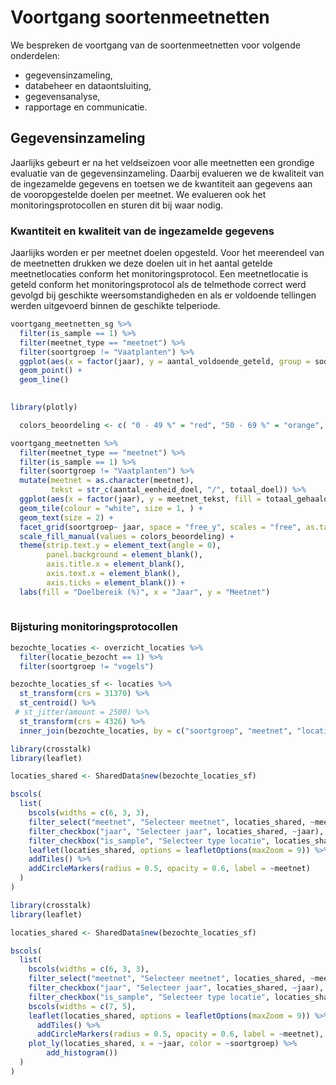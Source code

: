 # Voortgang soortenmeetnetten

We bespreken de voortgang van de soortenmeetnetten voor volgende onderdelen:

* gegevensinzameling,
* databeheer en dataontsluiting,
* gegevensanalyse,
* rapportage en communicatie.

## Gegevensinzameling

Jaarlijks gebeurt er na het veldseizoen voor alle meetnetten een grondige evaluatie van de gegevensinzameling. Daarbij evalueren we de kwaliteit van de ingezamelde gegevens en toetsen we de kwantiteit aan gegevens aan de vooropgestelde doelen per meetnet. We evalueren ook het monitoringsprotocollen en sturen dit bij waar nodig.    

### Kwantiteit en kwaliteit van de ingezamelde gegevens 

Jaarlijks worden er per meetnet doelen opgesteld. Voor het meerendeel van de meetnetten drukken we deze doelen uit in het aantal getelde meetnetlocaties conform het monitoringsprotocol. Een meetnetlocatie is geteld conform het monitoringsprotocol als de telmethode correct werd gevolgd bij geschikte weersomstandigheden en als er voldoende tellingen werden uitgevoerd binnen de geschikte telperiode.

```r
voortgang_meetnetten_sg %>%
  filter(is_sample == 1) %>%
  filter(meetnet_type == "meetnet") %>%
  filter(soortgroep != "Vaatplanten") %>%
  ggplot(aes(x = factor(jaar), y = aantal_voldoende_geteld, group = soortgroep, colour = soortgroep)) +
  geom_point() +
  geom_line()
  

```
    

```r
library(plotly)

  colors_beoordeling <- c( "0 - 49 %" = "red", "50 - 69 %" = "orange", "70 - 89 %" = inbo.geelgr, "90 - 99 %" = inbo.lichtblauw , "100%" = inbo.donkergroen)

voortgang_meetnetten %>%
  filter(meetnet_type == "meetnet") %>%
  filter(is_sample == 1) %>%
  filter(soortgroep != "Vaatplanten") %>%
  mutate(meetnet = as.character(meetnet),
         tekst = str_c(aantal_eenheid_doel, "/", totaal_doel)) %>%
  ggplot(aes(x = factor(jaar), y = meetnet_tekst, fill = totaal_gehaald_categorie, label = tekst)) +
  geom_tile(colour = "white", size = 1, ) +
  geom_text(size = 2) +
  facet_grid(soortgroep~ jaar, space = "free_y", scales = "free", as.table = TRUE) +
  scale_fill_manual(values = colors_beoordeling) +
  theme(strip.text.y = element_text(angle = 0),
        panel.background = element_blank(),
        axis.title.x = element_blank(),
        axis.text.x = element_blank(),
        axis.ticks = element_blank()) +
  labs(fill = "Doelbereik (%)", x = "Jaar", y = "Meetnet")
  


```



### Bijsturing monitoringsprotocollen






```r

bezochte_locaties <- overzicht_locaties %>%
  filter(locatie_bezocht == 1) %>%
  filter(soortgroep != "vogels")

bezochte_locaties_sf <- locaties %>%
  st_transform(crs = 31370) %>%
  st_centroid() %>%
 # st_jitter(amount = 2500) %>%
  st_transform(crs = 4326) %>%
  inner_join(bezochte_locaties, by = c("soortgroep", "meetnet", "locatie", "is_active", "is_sample"))

```



```r
library(crosstalk)
library(leaflet)

locaties_shared <- SharedData$new(bezochte_locaties_sf)

bscols(
  list(
    bscols(widths = c(6, 3, 3),
    filter_select("meetnet", "Selecteer meetnet", locaties_shared, ~meetnet),
    filter_checkbox("jaar", "Selecteer jaar", locaties_shared, ~jaar),
    filter_checkbox("is_sample", "Selecteer type locatie", locaties_shared, ~ifelse(is_sample == 1, "Meetnetlocatie", "Extra locatie"))),
    leaflet(locaties_shared, options = leafletOptions(maxZoom = 9)) %>%
    addTiles() %>%
    addCircleMarkers(radius = 0.5, opacity = 0.6, label = ~meetnet)
  )
)

```


```r
library(crosstalk)
library(leaflet)

locaties_shared <- SharedData$new(bezochte_locaties_sf)

bscols(
  list(
    bscols(widths = c(6, 3, 3),
    filter_select("meetnet", "Selecteer meetnet", locaties_shared, ~meetnet),
    filter_checkbox("jaar", "Selecteer jaar", locaties_shared, ~jaar),
    filter_checkbox("is_sample", "Selecteer type locatie", locaties_shared, ~ifelse(is_sample == 1, "Meetnetlocatie", "Extra locatie"))),
    bscols(widths = c(7, 5),
    leaflet(locaties_shared, options = leafletOptions(maxZoom = 9)) %>%
      addTiles() %>%
      addCircleMarkers(radius = 0.5, opacity = 0.6, label = ~meetnet),
    plot_ly(locaties_shared, x = ~jaar, color = ~soortgroep) %>% 
        add_histogram())
  )
)

```
